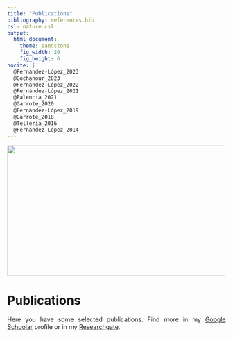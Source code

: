 ```yaml
---
title: "Publications"
bibliography: references.bib
csl: nature.csl
output: 
  html_document:
    theme: sandstone
    fig_width: 20
    fig_height: 6
nocite: |
  @Fernández-López_2023
  @Gochanour_2023
  @Fernández-López_2022
  @Fernández-López_2021
  @Palencia_2021
  @Garrote_2020
  @Fernández-López_2019
  @Garrote_2018
  @Tellería_2016
  @Fernández-López_2014
---
```

```{=html}
<style type="text/css">
.title {
  display: none;
}

.main-container {
  max-width: 1600px;
  margin-left: auto;
  margin-right: auto;
}

body {
text-align: justify
}

#getting-started img {
  margin-right: 10px;
}

</style>
```

<img height=300 width=1600 src="images/moose.png"> </a>

# Publications

Here you have some selected publications. Find more in my [Google Schoolar](https://scholar.google.es/citations?hl=es&user=v3biyuIAAAAJ) profile or in my [Researchgate](https://www.researchgate.net/profile/Javier_Fernandez-Lopez).